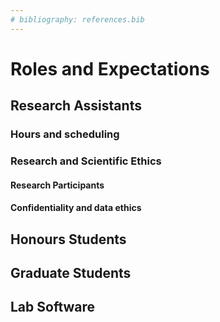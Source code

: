 ```yaml
---
# bibliography: references.bib
---
```


# Roles and Expectations

## Research Assistants

### Hours and scheduling

### Research and Scientific Ethics

#### Research Participants

#### Confidentiality and data ethics

## Honours Students

## Graduate Students

## Lab Software